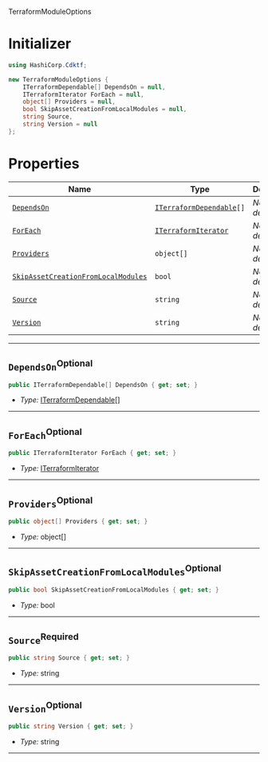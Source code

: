  TerraformModuleOptions <a name="TerraformModuleOptions" id="cdktf.TerraformModuleOptions"></a>

# Initializer <a name="Initializer" id="cdktf.TerraformModuleOptions.Initializer"></a>

```csharp
using HashiCorp.Cdktf;

new TerraformModuleOptions {
    ITerraformDependable[] DependsOn = null,
    ITerraformIterator ForEach = null,
    object[] Providers = null,
    bool SkipAssetCreationFromLocalModules = null,
    string Source,
    string Version = null
};
```

# Properties <a name="Properties" id="Properties"></a>

| **Name** | **Type** | **Description** |
| --- | --- | --- |
| <code><a href="#cdktf.TerraformModuleOptions.property.dependsOn">DependsOn</a></code> | <code><a href="#cdktf.ITerraformDependable">ITerraformDependable</a>[]</code> | *No description.* |
| <code><a href="#cdktf.TerraformModuleOptions.property.forEach">ForEach</a></code> | <code><a href="#cdktf.ITerraformIterator">ITerraformIterator</a></code> | *No description.* |
| <code><a href="#cdktf.TerraformModuleOptions.property.providers">Providers</a></code> | <code>object[]</code> | *No description.* |
| <code><a href="#cdktf.TerraformModuleOptions.property.skipAssetCreationFromLocalModules">SkipAssetCreationFromLocalModules</a></code> | <code>bool</code> | *No description.* |
| <code><a href="#cdktf.TerraformModuleOptions.property.source">Source</a></code> | <code>string</code> | *No description.* |
| <code><a href="#cdktf.TerraformModuleOptions.property.version">Version</a></code> | <code>string</code> | *No description.* |

---

## `DependsOn`<sup>Optional</sup> <a name="DependsOn" id="cdktf.TerraformModuleOptions.property.dependsOn"></a>

```csharp
public ITerraformDependable[] DependsOn { get; set; }
```

- *Type:* <a href="#cdktf.ITerraformDependable">ITerraformDependable</a>[]

---

## `ForEach`<sup>Optional</sup> <a name="ForEach" id="cdktf.TerraformModuleOptions.property.forEach"></a>

```csharp
public ITerraformIterator ForEach { get; set; }
```

- *Type:* <a href="#cdktf.ITerraformIterator">ITerraformIterator</a>

---

## `Providers`<sup>Optional</sup> <a name="Providers" id="cdktf.TerraformModuleOptions.property.providers"></a>

```csharp
public object[] Providers { get; set; }
```

- *Type:* object[]

---

## `SkipAssetCreationFromLocalModules`<sup>Optional</sup> <a name="SkipAssetCreationFromLocalModules" id="cdktf.TerraformModuleOptions.property.skipAssetCreationFromLocalModules"></a>

```csharp
public bool SkipAssetCreationFromLocalModules { get; set; }
```

- *Type:* bool

---

## `Source`<sup>Required</sup> <a name="Source" id="cdktf.TerraformModuleOptions.property.source"></a>

```csharp
public string Source { get; set; }
```

- *Type:* string

---

## `Version`<sup>Optional</sup> <a name="Version" id="cdktf.TerraformModuleOptions.property.version"></a>

```csharp
public string Version { get; set; }
```

- *Type:* string

---
